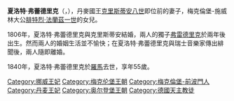 {{Multiple issues|
{{Expand language|1=en|time=2020-11-17T11:52:23+00:00}}
{{Unreferenced|time=2020-11-17T11:52:23+00:00}}
}}
{{Infobox noble
| name        = 夏洛特·弗蕾德里克
| title       = 丹麥王儲妃
| image       = Charlotte of Mecklenburg by Breda.jpg
| birth_date  = {{birth date|1784|12|4|df=y}}
| birth_place = [[路德維希斯盧斯特|路德維希斯盧斯特]]
| death_date  = {{death date and age|1840|7|13|1784|12|4|df=y}}
| death_place = [[羅馬|羅馬]]
| noble family= [[梅克倫堡王朝|梅克倫堡王朝]]
| father      = [[腓特烈·法蘭茲一世|腓特烈·法蘭茲一世]]
| mother      = [[薩克森-哥達-阿爾滕堡的路易絲|薩克森-哥達-阿爾滕堡的路易絲]]
| religion    = [[羅馬天主教|羅馬天主教]]
}}
'''夏洛特·弗蕾德里克'''（{{lang-de|Charlotte Friederike}}，{{bd|1784年|12月4日|1840年|7月13日}}），丹麥國王[[克里斯蒂安八世|克里斯蒂安八世]]即位前的妻子，梅克倫堡-施威林大公[[腓特烈·法蘭茲一世|腓特烈·法蘭茲一世]]的女兒。

1806年，夏洛特·弗蕾德里克與克里斯蒂安結婚，兩人的獨子[[弗雷德里克七世|弗雷德里克]]於兩年後出生。然而兩人的婚姻生活並不愉快；在夏洛特·弗蕾德里克與瑞士音樂家{{le|愛德華·杜·普伊|Édouard Du Puy}}傳出緋聞後，兩人隨即離婚。

1840年，夏洛特·弗蕾德里克於[[羅馬|羅馬]]去世，享年55歲。

[[Category:挪威王妃|Category:挪威王妃]]
[[Category:梅克伦堡王朝|Category:梅克伦堡王朝]]
[[Category:梅克倫堡-前波門人|Category:梅克倫堡-前波門人]]
[[Category:丹麦王妃|Category:丹麦王妃]]
[[Category:奥尔登堡王朝|Category:奥尔登堡王朝]]
[[Category:德國天主教徒|Category:德國天主教徒]]